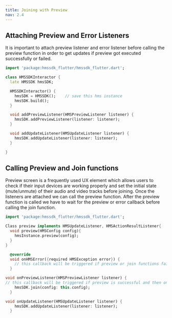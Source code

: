 ```yaml
---
title: Joining with Preview
nav: 2.4
---
```


## Attaching Preview and Error Listeners

It is important to attach preview listener and error listener before calling the preview
function in order to get updates if preview got executed successfully or failed.

```dart section=AttachingPreviewAndErrorListeners sectionIndex=1
import 'package:hmssdk_flutter/hmssdk_flutter.dart';

class HMSSDKInteractor {
  late HMSSDK hmsSDK;

  HMSSDKInteractor() {
    hmsSDK = HMSSDK();    // save this hms instance
    hmsSDK.build();
  }

  void addPreviewListener(HMSPreviewListener listener) {
    hmsSDK.addPreviewListener(listener: listener);
  }

  void addUpdateListener(HMSUpdateListener listener) {
    hmsSDK.addUpdateListener(listener: listener);
  }

}
```

## Calling Preview and Join functions

Preview screen is a frequently used UX element which allows users to check if their input devices are working properly and set the initial state
(mute/unmute) of their audio and video tracks before joining. Once the listeners are attached we can call the preview function. After the preview
function is called we have to wait for the preview or error callback before calling the join function.

```dart section=CallingPreviewAndJoinFunctions sectionIndex=1
import 'package:hmssdk_flutter/hmssdk_flutter.dart';

Class preview implements HMSUpdateListener, HMSActionResultListener{
  void preview(HMSConfig config){
    hmsInstance.preview(config);
  }
}

  @override
  void onHMSError({required HMSException error}) {
    // this callback will be triggered if preview or join functions fails
  }

void onPreviewListener(HMSPreviewListener listener) {
// this callback will be triggered if preview is successful and then only we should call join
    hmsSDK.join(config: this.config);
  }

void onUpdateListener(HMSUpdateListener listener) {
    hmsSDK.addUpdateListener(listener: listener);
  }
```
